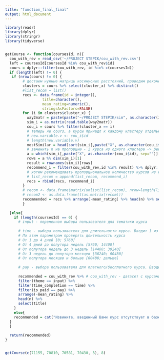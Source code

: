 ```yaml
---
title: "function_final_final"
output: html_document
---
```


```r
library(readr)
library(dplyr)
library(stringr)
library(tidyverse)


getCourse <- function(coursesId, n){
  cou_with_rev = read_csv('~/PROJECT STEPIK/cou_with_rev.csv')
  left = coursesId[coursesId %in% cou_with_rev$id]
  cours = dplyr::filter(cou_with_rev, id %in% c(coursesId))
  if (length(left) != 0) {
   if (nrow(cours) != 0) {
        # достаем нужные матрицы косинусных расстояний, проводим рекомендацию
        clusters = cours %>% select(cluster_x) %>% distinct()
        #list_recom = list()
        recs <- data.frame(id = integer(),
                 title=character(), 
                 mean_rating=numeric(), 
                 stringsAsFactors=FALSE) 
        for (i in clusters$cluster_x) {
          way2matr = paste(paste("~/PROJECT STEPIK/sim", as.character(i), sep=""), ".txt", sep="")
          sim_i = as.matrix(read.table(way2matr))
          cou_i = cours %>% filter(cluster_x == i)
          # теперь не cours, а курсы принадл к каждому кластеру отдельно
          # new.variable.v <- cou_i$id
          # length(new.variable.v)
          mostSimilar = head(sort(sim_i[,paste("X", as.character(cou_i$id), sep="")], decreasing = T), n) 
          # заменить n на пропорцию - 2 курса из одного кластера -> реком 2 курса
          a = which(sim_i[,paste("X", as.character(cou_i$id), sep="")] %in% mostSimilar, arr.ind = TRUE)
          rows = a %% dim(sim_i)[1]
          result = rownames(sim_i)[rows]
          recommend_i = filter(cou_with_rev,id %in% result) %>% dplyr::select(id, title, mean_rating)
          # хотим рекомендовать пропорциональное количество курсов из каждого кластера
          # list_recom = append(list_recom, recommend_i)
          recs = rbind(recs, recommend_i)
        }
        # recom <- data.frame(matrix(unlist(list_recom), nrow=length(list_recom), byrow=T),stringsAsFactors=FALSE)
        # recom2 <- as.data.frame(t(as.matrix(recom))) 
        recommended = recs %>% arrange(-mean_rating) %>% head(n) %>% select(title)
        }
   
  }else{
    if (length(coursesId) == 0) {
      # input - переменная выбора пользователя для тематики курса
      
      # time - выбора пользователя для длительности курса. Вводит 1 из 5 вариантов
      # По этим параметрам проверять длительность курса
      # От 1 до 4 дней [0; 5760]
      # От 4 дней до полутора недель [5760; 14400]
      # От полутора недель до 3 недель [14400; 30240]
      # От 3 недель до полутора месяцев [30240; 60480]
      # От полутора месяцев и больше [60480; дальше]
      
      # pay - выбора пользователя для платного/бесплатного курса. Вводит да/нет на вопрос "Готовы ли Вы платить за прохождение курса?". Надо чтобы ответ был переформатирован в TRUE/FALSE
      
      recommended = cou_with_rev %>% # cou_with_rev - датасет с курсами + ср оценками + темтиками
      filter(theme == input) %>%
      filter(time_completion == time) %>%
      filter(is_paid == pay) %>%
      arrange(-mean_rating) %>%
      head(n) %>% 
      select(title)
    } 
    else{
    recommended = cat("Извините, введенный Вами курс отсутствует в базе :(\n")
  }
  }
  
  return(recommended)
}


getCourse(c(71155, 70810, 70581, 70430, 3), 8)
```

